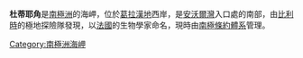 {{coord|64|48|S|62|49|W|source:GNIS|display=title}}

'''杜蒂耶角'''是[[南極洲|南極洲]]的海岬，位於[[葛拉漢地|葛拉漢地]]西岸，是[[安沃爾灣|安沃爾灣]]入口處的南部，由[[比利時|比利時]]的極地探險隊發現，以[[法國|法國]]的生物學家命名，現時由[[南極條約體系|南極條約體系]]管理。

{{DEFAULTSORT:Duthiers Point}}
[[Category:南極洲海岬|Category:南極洲海岬]]


{{DancoCoast-geo-stub}}